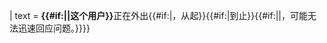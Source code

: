 {{mbox
| small = {{{small|}}}
| image = [[Image:Avion silhouette.svg|50x40px|飞走]]
| imageright = [[Image:Modern clock chris kemps 01.svg|50x40px]]
| style = text-align:center;{{#if:{{{bgcol|}}}|background:{{{bgcol}}};}}
| text  = '''{{#if:{{{1|}}}|{{{1}}}|这个用户}}'''正在外出{{{Vacation|[[旅行]]}}}{{#if:{{{start|}}}|，从'''{{{start|}}}'''起}}{{#if:{{{end|}}}|到'''{{{end|}}}'''止}}{{#if:{{{2|}}}|{{{2}}}|，可能无法迅速回应问题。}}}}<noinclude>
{{documentation}}
</noinclude>